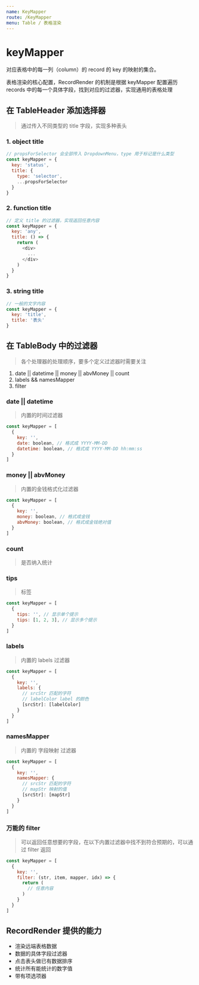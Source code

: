 ```yaml
---
name: KeyMapper
route: /KeyMapper
menu: Table / 表格渲染
---
```


# keyMapper

对应表格中的每一列（column）的 record 的 key 的映射的集合。

表格渲染的核心配置，RecordRender 的机制是根据 keyMapper 配置遍历 records 中的每一个具体字段，找到对应的过滤器，实现通用的表格处理

## 在 TableHeader 添加选择器

> 通过传入不同类型的 title 字段，实现多种表头

### 1. object title

```js
// propsForSelector 会全部传入 DropdownMenu，type 用于标记是什么类型
const keyMapper = {
  key: 'status',
  title: {
    type: 'selector',
    ...propsForSelector
  }
}
```

### 2. function title

```js
// 定义 title 的过滤器，实现返回任意内容
const keyMapper = {
  key: 'any',
  title: () => {
    return (
      <div>
        ...
      </div>
    )
  }
}
```

### 3. string title

```js
// 一般的文字内容
const keyMapper = {
  key: 'title',
  title: '表头'
}
```

## 在 TableBody 中的过滤器

> 各个处理器的处理顺序，要多个定义过滤器时需要关注

1. date || datetime || money || abvMoney || count
2. labels && namesMapper
3. filter

### date || datetime

> 内置的时间过滤器

```js
const keyMapper = [
  {
    key: '',
    date: boolean, // 格式成 YYYY-MM-DD
    datetime: boolean, // 格式成 YYYY-MM-DD hh:mm:ss
  }
]
```

### money || abvMoney

> 内置的金钱格式化过滤器

```js
const keyMapper = [
  {
    key: '',
    money: boolean, // 格式成金钱
    abvMoney: boolean, // 格式成金钱绝对值
  }
]
```

### count

> 是否纳入统计

### tips

> 标签

```js
const keyMapper = [
  {
    tips: '', // 显示单个提示
    tips: [1, 2, 3], // 显示多个提示
  }
]
```

### labels

> 内置的 labels 过滤器

```js
const keyMapper = [
  {
    key: '',
    labels: {
      // srcStr 匹配的字符
      // labelColor label 的颜色
      [srcStr]: [labelColor]
    }
  }
]
```

### namesMapper

> 内置的 字段映射 过滤器

```js
const keyMapper = [
  {
    key: '',
    namesMapper: {
      // srcStr 匹配的字符
      // mapStr 映射的值
      [srcStr]: [mapStr]
    }
  }
]
```

### 万能的 filter

> 可以返回任意想要的字段，在以下内置过滤器中找不到符合预期的，可以通过 filter 返回

```js
const keyMapper = [
  {
    key: '',
    filter: (str, item, mapper, idx) => {
      return (
        // 任意内容
      )
    }
  }
]
```

## RecordRender 提供的能力

- 渲染远端表格数据
- 数据的具体字段过滤器
- 点击表头做已有数据排序
- 统计所有能统计的数字值
- 带有项选项器

